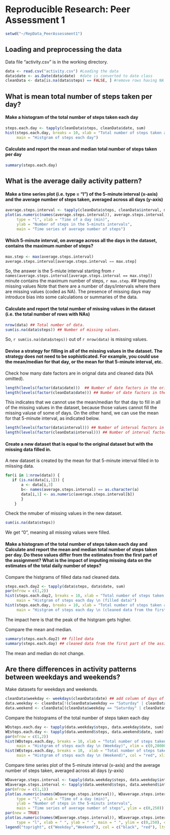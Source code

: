 # Reproducible Research: Peer Assessment 1
```r
setwd("~/RepData_PeerAssessment1")
```
## Loading and preprocessing the data
Data file "activity.csv" is in the working directory. 
```r
data <- read.csv("activity.csv") #Loading the data
data$date <- as.Date(data$date)  #date is converted to date class
cleanData <- data[is.na(data$steps) == FALSE, ] #remove rows having NA values
```
## What is mean total number of steps taken per day?
#### Make a histogram of the total number of steps taken each day
```r
steps.each.day <- tapply(cleanData$steps, cleanData$date, sum)
hist(steps.each.day, breaks = 10, xlab = "Total number of steps taken a day",
     main = "Histgram of steps each day")
```

#### Calculate and report the mean and median total number of steps taken per day
```r
summary(steps.each.day)
```
## What is the average daily activity pattern?
#### Make a time series plot (i.e. type = "l") of the 5-minute interval (x-axis) and the average number of steps taken, averaged across all days (y-axis)
```r
average.steps.interval <- tapply(cleanData$steps, cleanData$interval, mean)
plot(as.numeric(names(average.steps.interval)), average.steps.interval, 
     type = "l", xlab = "Time of a day (min)",
     ylab = "Number of steps in the 5-minuts intervals", 
     main = "Time series of average number of steps")
```

#### Which 5-minute interval, on average across all the days in the dataset, contains the maximum number of steps?
```r
max.step <- max(average.steps.interval)
average.steps.interval[average.steps.interval == max.step]
```
So, the answer is the 5-miute interval starting from `r names(average.steps.interval[average.steps.interval == max.step])` minute contains the maximum number of steps, `r max.step`.
## Imputing missing values
Note that there are a number of days/intervals where there are missing values (coded as NA). The presence of missing days may introduce bias into some calculations or summaries of the data.

#### Calculate and report the total number of missing values in the dataset (i.e. the total number of rows with NAs)
```r
nrow(data) ## Total number of data.
sum(is.na(data$steps)) ## Number of missing values.
```
So, `r sum(is.na(data$steps))` out of  `r nrow(data)` is missing values.

#### Devise a strategy for filling in all of the missing values in the dataset. The strategy does not need to be sophisticated. For example, you could use the mean/median for that day, or the mean for that 5-minute interval, etc.

Check how many date factors are in orignal data and cleaned data (NA omitted).
```r
length(levels(factor(data$date)))  ## Number of date factors in the original data
length(levels(factor(cleanData$date))) ## Number of date factors in the cleaned data
```
This indicates that we cannot use the mean/median for that day to fill in all of the missing values in the dataset, because those values cannot fill the missing valuse of some of days. On the other hand, we can use the mean for that 5-minute interval, as indicated below.
```r
length(levels(factor(data$interval))) ## Number of interval factors in the original data
length(levels(factor(cleanData$interval))) ## Number of interval factors in the cleaned data
```

#### Create a new dataset that is equal to the original dataset but with the missing data filled in.

A new dataset is created by the mean for that 5-minute interval filled in to miissing data.
```r
for(i in 1:nrow(data)) {
   if (is.na(data[i,1])) {
       a <- data[i,3]
       b<- names(average.steps.interval) == as.character(a) 
       data[i,1] <- as.numeric(average.steps.interval[b])
       }
    }
```

Check the nmuber of missing values in the new dataset.
```r
sum(is.na(data$steps))
```
We get "0", meaning all missing values were filled.

#### Make a histogram of the total number of steps taken each day and Calculate and report the mean and median total number of steps taken per day. Do these values differ from the estimates from the first part of the assignment? What is the impact of imputing missing data on the estimates of the total daily number of steps?
Compare the histgrams of filled data nad cleaned data.
```r
steps.each.day2 <- tapply(data$steps, data$date, sum)
par(mfrow = c(1,2))
hist(steps.each.day2, breaks = 10, xlab = "Total number of steps taken a day",
     main = "Histgram of steps each day \n (filled data)")
hist(steps.each.day, breaks = 10, xlab = "Total number of steps taken a day",
     main = "Histgram of steps each day \n (cleaned data from the first part)")
```

The impact here is that the peak of the histgram gets higher.   

Compare the mean and median.
```r
summary(steps.each.day2) ## filled data
summary(steps.each.day) ## cleaned data from the first part of the assigmnet
```
The mean and median do not change.

## Are there differences in activity patterns between weekdays and weekends?
Make datasets for weekdays and weekends.
```r
cleanData$weekday <- weekdays(cleanData$date) ## add column of days of week.
data.weekday <- cleanData[!(cleanData$weekday == "Saturday" | cleanData$weekday == "Sunday"), ]
data.weekend <- cleanData[(cleanData$weekday == "Saturday" | cleanData$weekday == "Sunday"), ]
```
Compare the histograms of the total number of steps taken each day
```r
WDsteps.each.day <- tapply(data.weekday$steps, data.weekday$date, sum)
WEsteps.each.day <- tapply(data.weekend$steps, data.weekend$date, sum)
par(mfrow = c(1,2))
hist(WDsteps.each.day, breaks = 10, xlab = "Total number of steps taken a day",
     main = "Histgram of steps each day \n (Weekday)", xlim = c(0,20000))
hist(WEsteps.each.day, breaks = 10,  xlab = "Total number of steps taken a day",
     main = "Histgram of steps each day \n (Weekend)", col = "red", xlim = c(0, 20000))
```


Compare time series plot of the 5-minute interval (x-axis) and the average number of steps taken, averaged across all days (y-axis)
```r
WDaverage.steps.interval <- tapply(data.weekday$steps, data.weekday$interval, mean)
WEaverage.steps.interval <- tapply(data.weekend$steps, data.weekend$interval, mean)
par(mfrow = c(1,1))
plot(as.numeric(names(WDaverage.steps.interval)), WDaverage.steps.interval, 
     type = "l", xlab = "Time of a day (min)",
     ylab = "Number of steps in the 5-minuts intervals", 
     main = "Time series of average number of steps", ylim = c(0,250))
par(new = TRUE)
plot(as.numeric(names(WEaverage.steps.interval)), WEaverage.steps.interval, 
     type = "l", xlab = " ", ylab = " ", main = " ", ylim = c(0,250), col = "red")
legend("topright", c("Weekday","Weekend"), col = c("black", "red"), lty =c(1,1))

```